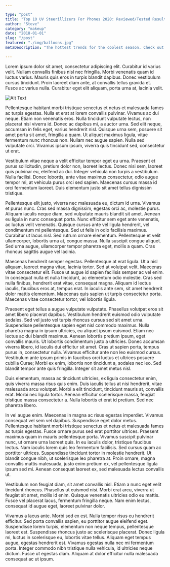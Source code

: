 ```yaml
---

type: "post"
title: "Top 10 UV Steerillizers For Phones 2020: Reviewed/Tested Results"
author: "Steve"
category: "makeup"
date: "2018-01-01"
slug: "/post"
featured: "./img/balloons.jpg"
metaDescription: "The hottest trends for the coolest season. Check out Tyra product picks and get inspired this holiday season!"

---
```


Lorem ipsum dolor sit amet, consectetur adipiscing elit. Curabitur id varius velit. Nullam convallis finibus nisl nec fringilla. Morbi venenatis quam id luctus varius. Mauris quis eros in turpis blandit dapibus. Donec vestibulum cursus tincidunt. Proin laoreet diam ante, at convallis tellus gravida et. Fusce ac varius nulla. Curabitur eget elit aliquam, porta urna at, lacinia velit.

![Alt Text](./img/balloons.jpg)

Pellentesque habitant morbi tristique senectus et netus et malesuada fames ac turpis egestas. Nulla et erat at lorem convallis pulvinar. Vivamus ac dui neque. Etiam non venenatis eros. Nulla tincidunt vulputate lectus, non placerat nisl viverra id. Donec ac dapibus mi, a auctor urna. Sed elit neque, accumsan in felis eget, varius hendrerit nisl. Quisque urna sem, posuere sit amet porta sit amet, fringilla a quam. Ut aliquet maximus ligula, vitae fermentum nunc rhoncus non. Nullam nec augue sapien. Nulla sed vulputate orci. Vivamus ipsum ipsum, viverra quis tincidunt sed, consectetur ut erat.

Vestibulum vitae neque a velit efficitur tempor eget eu urna. Praesent et purus sollicitudin, pretium dolor non, laoreet lectus. Donec nisi sem, laoreet quis pulvinar eu, eleifend ac dui. Integer vehicula non turpis a vestibulum. Nulla facilisi. Donec lobortis, ante vitae maximus consectetur, odio augue tempor mi, at vehicula purus orci sed sapien. Maecenas cursus massa id orci fermentum laoreet. Duis elementum justo sit amet tellus dignissim tristique.

Pellentesque elit justo, viverra nec malesuada eu, dictum id urna. Vivamus et purus nunc. Cras sed massa dignissim, egestas orci ac, molestie purus. Aliquam iaculis neque diam, sed vulputate mauris blandit sit amet. Aenean eu ligula in nunc consequat porta. Nunc efficitur sem eget ante venenatis, ac luctus velit venenatis. Quisque cursus ante vel ligula hendrerit, vel condimentum mi pellentesque. Sed ut felis in odio facilisis maximus. Curabitur ut lacus nisl. Sed rutrum ornare elementum. Pellentesque et velit ullamcorper, lobortis urna at, congue massa. Nulla suscipit congue aliquet. Sed urna augue, ullamcorper tempor pharetra eget, mollis a quam. Cras rhoncus sagittis augue vel lacinia.

Maecenas hendrerit semper egestas. Pellentesque at erat ligula. Ut a nisl aliquam, laoreet magna vitae, lacinia tortor. Sed at volutpat velit. Maecenas vitae consectetur elit. Fusce ut augue id sapien facilisis semper ac vel enim. In consequat nulla et nulla tincidunt, ac elementum odio molestie. Cras sed nulla finibus, hendrerit erat vitae, consequat magna. Aliquam id lectus iaculis, faucibus eros at, tempus erat. In iaculis ante sem, sit amet hendrerit dolor mattis elementum. Maecenas quis sapien ut turpis consectetur porta. Maecenas vitae consectetur tortor, vel lobortis ligula.

Praesent eget tellus a augue vulputate vulputate. Phasellus volutpat eros sit amet libero placerat dapibus. Vestibulum hendrerit euismod odio vulputate sodales. Sed vel justo vel turpis rhoncus cursus sed sit amet urna. Suspendisse pellentesque sapien eget nisl commodo maximus. Nulla pharetra magna in ipsum ultricies, eu aliquet ipsum euismod. Etiam nec lectus ac dui blandit maximus. Aenean lobortis pretium ipsum, eget convallis mauris. Ut lobortis condimentum justo a ultricies. Donec accumsan viverra libero, id iaculis dui efficitur sit amet. Cras ut sapien porta, tempus purus in, consectetur nulla. Vivamus efficitur ante non leo euismod cursus. Vestibulum ante ipsum primis in faucibus orci luctus et ultrices posuere cubilia Curae; Morbi ex enim, lobortis non tincidunt a, sodales nec leo. Sed blandit tempor ante quis fringilla. Integer sit amet metus nisl.

Duis elementum, massa ac tincidunt ultricies, ex ligula consectetur enim, quis viverra massa risus quis enim. Duis iaculis tellus at nisi hendrerit, vitae malesuada arcu volutpat. Morbi a elit tincidunt, tincidunt mauris at, convallis erat. Morbi nec ligula tortor. Aenean efficitur scelerisque massa, feugiat tristique massa consectetur a. Nulla lobortis et erat id pretium. Sed nec pharetra libero.

In vel augue enim. Maecenas in magna ac risus egestas imperdiet. Vivamus consequat vel sem vel dapibus. Suspendisse eget dolor metus. Pellentesque habitant morbi tristique senectus et netus et malesuada fames ac turpis egestas. Fusce ornare purus sed erat porttitor ultrices. Praesent maximus quam in mauris pellentesque porta. Vivamus suscipit pulvinar nunc, ut ornare urna laoreet quis. In eu iaculis dolor, tristique faucibus lectus. Nam iaculis lorem quis leo fermentum facilisis. Sed cursus quam ac porttitor ultrices. Suspendisse tincidunt tortor in molestie hendrerit. Ut blandit congue nibh, ut scelerisque leo pharetra at. Proin ornare, magna convallis mattis malesuada, justo enim pretium ex, vel pellentesque ligula ipsum sed mi. Aenean consequat laoreet ex, sed malesuada lectus convallis ut.

Vestibulum non feugiat diam, sit amet convallis nisl. Etiam a nunc eget velit tincidunt rhoncus. Phasellus ut euismod nisi. Morbi erat arcu, viverra ut feugiat sit amet, mollis id enim. Quisque venenatis ultricies odio eu mattis. Fusce vel placerat lacus, fermentum fringilla neque. Nam enim lectus, consequat id augue eget, laoreet pulvinar dolor.

Vivamus a lacus ante. Morbi sed ex est. Nulla tempor risus eu hendrerit efficitur. Sed porta convallis sapien, eu porttitor augue eleifend eget. Suspendisse lorem turpis, elementum non neque tempus, pellentesque laoreet est. Suspendisse rhoncus justo ac scelerisque placerat. Donec ligula mi, luctus in scelerisque eu, lobortis vitae tellus. Aliquam eget tempus augue, egestas hendrerit est. Vivamus egestas nulla nec mi fermentum porta. Integer commodo nibh tristique nulla vehicula, id ultricies neque dictum. Fusce ut egestas diam. Aliquam at dolor efficitur nulla malesuada consequat ac ut ipsum. 
